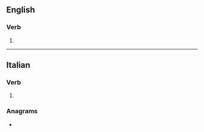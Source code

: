 ==English==

===Verb===
{{head|en|misspelling}}

# {{misspelling of|mutilate|lang=en}}

----

==Italian==

===Verb===
{{head|it|verb form}}

# {{inflection of|mutilare||2|p|pres|subj|lang=it}}

===Anagrams===
* {{l|it|ultimiate}}